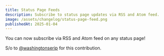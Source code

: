 ```yaml
---
title: Status Page Feeds
description: Subscribe to status page updates via RSS and Atom feed.
image: /assets/changelog/status-page-feed.png
publishedAt: 2025-01-04
---
```


You can now subscribe via RSS and Atom feed on any status page! 

S/o to [@washingtonserip](https://x.com/washingtonserip) for this contribution.